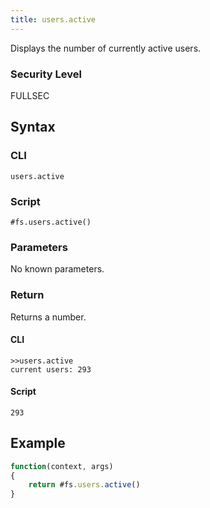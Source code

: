 ```yaml
---
title: users.active
---
```


Displays the number of currently active users.

### Security Level

FULLSEC

## Syntax

### CLI

```
users.active
```

### Script

```
#fs.users.active()
```

### Parameters

No known parameters.

### Return

Returns a number.

#### CLI

```
>>users.active
current users: 293

```

#### Script

```
293
```

## Example

```js
function(context, args)
{
	return #fs.users.active()
}
```
